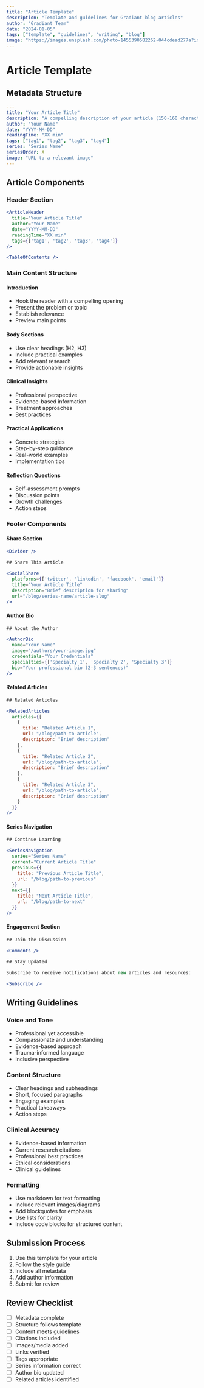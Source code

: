 ```yaml
---
title: "Article Template"
description: "Template and guidelines for Gradiant blog articles"
author: "Gradiant Team"
date: "2024-01-05"
tags: ["template", "guidelines", "writing", "blog"]
image: "https://images.unsplash.com/photo-1455390582262-044cdead277a?ixlib=rb-4.0.3&auto=format&fit=crop&w=1200&q=80"
---
```


# Article Template

## Metadata Structure

```yaml
---
title: "Your Article Title"
description: "A compelling description of your article (150-160 characters)"
author: "Your Name"
date: "YYYY-MM-DD"
readingTime: "XX min"
tags: ["tag1", "tag2", "tag3", "tag4"]
series: "Series Name"
seriesOrder: X
image: "URL to a relevant image"
---
```

## Article Components

### Header Section

```jsx
<ArticleHeader
  title="Your Article Title"
  author="Your Name"
  date="YYYY-MM-DD"
  readingTime="XX min"
  tags={['tag1', 'tag2', 'tag3', 'tag4']}
/>

<TableOfContents />
```

### Main Content Structure

#### Introduction

- Hook the reader with a compelling opening
- Present the problem or topic
- Establish relevance
- Preview main points

#### Body Sections

- Use clear headings (H2, H3)
- Include practical examples
- Add relevant research
- Provide actionable insights

#### Clinical Insights

- Professional perspective
- Evidence-based information
- Treatment approaches
- Best practices

#### Practical Applications

- Concrete strategies
- Step-by-step guidance
- Real-world examples
- Implementation tips

#### Reflection Questions

- Self-assessment prompts
- Discussion points
- Growth challenges
- Action steps

### Footer Components

#### Share Section

```jsx
<Divider />

## Share This Article

<SocialShare
  platforms={['twitter', 'linkedin', 'facebook', 'email']}
  title="Your Article Title"
  description="Brief description for sharing"
  url="/blog/series-name/article-slug"
/>
```

#### Author Bio

```jsx
## About the Author

<AuthorBio
  name="Your Name"
  image="/authors/your-image.jpg"
  credentials="Your Credentials"
  specialties={['Specialty 1', 'Specialty 2', 'Specialty 3']}
  bio="Your professional bio (2-3 sentences)"
/>
```

#### Related Articles

```jsx
## Related Articles

<RelatedArticles
  articles={[
    {
      title: "Related Article 1",
      url: "/blog/path-to-article",
      description: "Brief description"
    },
    {
      title: "Related Article 2",
      url: "/blog/path-to-article",
      description: "Brief description"
    },
    {
      title: "Related Article 3",
      url: "/blog/path-to-article",
      description: "Brief description"
    }
  ]}
/>
```

#### Series Navigation

```jsx
## Continue Learning

<SeriesNavigation
  series="Series Name"
  current="Current Article Title"
  previous={{
    title: "Previous Article Title",
    url: "/blog/path-to-previous"
  }}
  next={{
    title: "Next Article Title",
    url: "/blog/path-to-next"
  }}
/>
```

#### Engagement Section

```jsx
## Join the Discussion

<Comments />

## Stay Updated

Subscribe to receive notifications about new articles and resources:

<Subscribe />
```

## Writing Guidelines

### Voice and Tone

- Professional yet accessible
- Compassionate and understanding
- Evidence-based approach
- Trauma-informed language
- Inclusive perspective

### Content Structure

- Clear headings and subheadings
- Short, focused paragraphs
- Engaging examples
- Practical takeaways
- Action steps

### Clinical Accuracy

- Evidence-based information
- Current research citations
- Professional best practices
- Ethical considerations
- Clinical guidelines

### Formatting

- Use markdown for text formatting
- Include relevant images/diagrams
- Add blockquotes for emphasis
- Use lists for clarity
- Include code blocks for structured content

## Submission Process

1. Use this template for your article
2. Follow the style guide
3. Include all metadata
4. Add author information
5. Submit for review

## Review Checklist

- [ ] Metadata complete
- [ ] Structure follows template
- [ ] Content meets guidelines
- [ ] Citations included
- [ ] Images/media added
- [ ] Links verified
- [ ] Tags appropriate
- [ ] Series information correct
- [ ] Author bio updated
- [ ] Related articles identified
